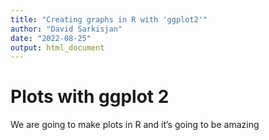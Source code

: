 ```yaml
---
title: "Creating graphs in R with 'ggplot2'"
author: "David Sarkisjan"
date: "2022-08-25"
output: html_document
---
```


# Plots with ggplot 2

We are going to make plots in R and it's going to be amazing 